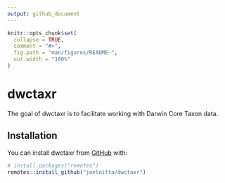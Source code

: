 ```yaml
---
output: github_document
---
```


<!-- README.md is generated from README.Rmd. Please edit that file -->

```r
knitr::opts_chunk$set(
  collapse = TRUE,
  comment = "#>",
  fig.path = "man/figures/README-",
  out.width = "100%"
)
```

# dwctaxr

<!-- badges: start -->
<!-- badges: end -->

The goal of dwctaxr is to facilitate working with Darwin Core Taxon data.

## Installation

You can install dwctaxr from [GitHub](https://github.com/) with:

``` r
# install.packages("remotes")
remotes::install_github("joelnitta/dwctaxr")
```

